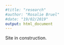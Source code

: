 ```yaml
---
#title: "research"
#author: "Rosalie Bruel"
#date: "19/02/2019"
output: html_document
---
```


Site in construction.